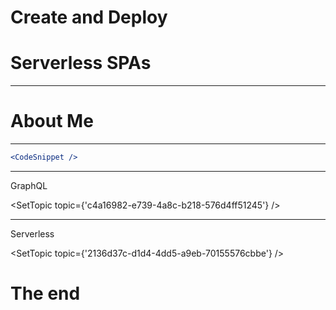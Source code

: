 # Create and Deploy
# Serverless SPAs


---

# About Me

---

```jsx
<CodeSnippet />
```

---


GraphQL

<SetTopic topic={'c4a16982-e739-4a8c-b218-576d4ff51245'} />

---

Serverless

<SetTopic topic={'2136d37c-d1d4-4dd5-a9eb-70155576cbbe'} />


# The end